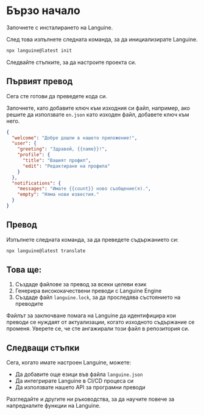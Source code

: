 # Бързо начало

Започнете с инсталирането на Languine.

След това изпълнете следната команда, за да инициализирате Languine.

```bash title="Терминал"
npx languine@latest init
```

Следвайте стъпките, за да настроите проекта си.

## Първият превод

Сега сте готови да преведете кода си.

Започнете, като добавите ключ към изходния си файл, например, ако решите да използвате `en.json` като изходен файл, добавете ключ към него.

```json title="src/locales/en.json"
{
  "welcome": "Добре дошли в нашето приложение!",
  "user": {
    "greeting": "Здравей, {{name}}!",
    "profile": {
      "title": "Вашият профил",
      "edit": "Редактиране на профила"
    }
  },
  "notifications": {
    "messages": "Имате {{count}} ново съобщение(я).",
    "empty": "Няма нови известия."
  }
}

```


## Превод

Изпълнете следната команда, за да преведете съдържанието си:

```bash title="Терминал"
npx languine@latest translate
```

## Това ще:
1. Създаде файлове за превод за всеки целеви език
2. Генерира висококачествени преводи с Languine Engine
3. Създаде файл `languine.lock`, за да проследява състоянието на преводите

Файлът за заключване помага на Languine да идентифицира кои преводи се нуждаят от актуализации, когато изходното съдържание се променя. Уверете се, че сте ангажирали този файл в репозитория си.

## Следващи стъпки

Сега, когато имате настроен Languine, можете:
- Да добавите още езици във файла `languine.json`
- Да интегрирате Languine в CI/CD процеса си
- Да използвате нашето API за програмни преводи

Разгледайте и другите ни ръководства, за да научите повече за напредналите функции на Languine.